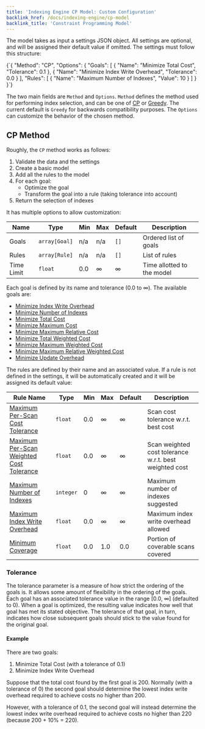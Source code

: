 ```yaml
---
title: 'Indexing Engine CP Model: Custom Configuration'
backlink_href: /docs/indexing-engine/cp-model
backlink_title: 'Constraint Programming Model'
---
```


The model takes as input a settings JSON object. All settings are optional, and will be assigned their default value if omitted. The settings must follow this structure:

<CodeBlock language="json">
{`{
  "Method": "CP",
  "Options": {
    "Goals": [
      {
        "Name": "Minimize Total Cost",
        "Tolerance": 0.1
      },
      {
        "Name": "Minimize Index Write Overhead",
        "Tolerance": 0.0
      }
    ],
    "Rules": [
      {
        "Name": "Maximum Number of Indexes",
        "Value": 10
      }
    ]
  }
}`}
</CodeBlock>

The two main fields are `Method` and `Options`. `Method` defines the method used for performing index selection, and can be one of [CP](#cp-method) or [Greedy](#greedy-method). The current default is `Greedy` for backwards compatibility purposes. The `Options` can customize the behavior of the chosen method.

## CP Method

Roughly, the `CP` method works as follows:

1. Validate the data and the settings
2. Create a basic model
3. Add all the rules to the model
4. For each goal:
   - Optimize the goal
   - Transform the goal into a rule (taking tolerance into account)
5. Return the selection of indexes

It has multiple options to allow customization:

| Name       | Type          | Min | Max | Default | Description                             |
|------------|---------------|-----|-----|---------|-----------------------------------------|
| Goals      | `array[Goal]` | n/a | n/a | `[]`    | Ordered list of goals                   |
| Rules      | `array[Rule]` | n/a | n/a | `[]`    | List of rules                            |
| Time Limit | `float`       | 0.0 | ∞   | ∞       | Time allotted to the model              |

Each goal is defined by its name and tolerance (0.0 to ∞). The available goals are:

* [Minimize Index Write Overhead](goals#minimize-index-write-overhead)
* [Minimize Number of Indexes](goals#minimize-number-of-indexes)
* [Minimize Total Cost](goals#minimize-total-cost)
* [Minimize Maximum Cost](goals#minimize-maximum-cost)
* [Minimize Maximum Relative Cost](goals#minimize-maximum-relative-cost)
* [Minimize Total Weighted Cost](goals#minimize-total-weighted-cost)
* [Minimize Maximum Weighted Cost](goals#minimize-maximum-weighted-cost)
* [Minimize Maximum Relative Weighted Cost](goals#minimize-maximum-relative-weighted-cost)
* [Minimize Update Overhead](goals#minimize-update-overhead)

The rules are defined by their name and an associated value. If a rule is not defined in the settings, it will be automatically created and it will be assigned its default value:

| Rule Name                                                                    | Type      | Min | Max | Default | Description                              |
|------------------------------------------------------------------------------|-----------|-----|-----|---------|------------------------------------------|
| [Maximum Per-Scan Cost Tolerance](rules#maximum-per-scan-cost-tolerance)     | `float`   | 0.0 | ∞   | ∞       | Scan cost tolerance w.r.t. best cost     |
| [Maximum Per-Scan Weighted Cost Tolerance](rules#maximum-per-scan-weighted-cost-tolerance) | `float`   | 0.0 | ∞   | ∞       | Scan weighted cost tolerance w.r.t. best weighted cost |
| [Maximum Number of Indexes](rules#maximum-number-of-indexes)                 | `integer` | 0   | ∞   | ∞       | Maximum number of indexes suggested      |
| [Maximum Index Write Overhead](rules#maximum-index-write-overhead)           | `float`   | 0.0 | ∞   | ∞       | Maximum index write overhead allowed     |
| [Minimum Coverage](rules#minimum-coverage)                                   | `float`   | 0.0 | 1.0 | 0.0     | Portion of coverable scans covered       |


### Tolerance

The tolerance parameter is a measure of how strict the ordering of the goals is. It allows some amount of flexibility in the ordering of the goals. Each goal has an associated tolerance value in the range [0.0, ∞] (defaulted to 0). When a goal is optimized, the resulting value indicates how well that goal has met its stated objective. The tolerance of that goal, in turn, indicates how close subsequent goals should stick to the value found for the original goal.

#### Example

There are two goals:

1. Minimize Total Cost (with a tolerance of 0.1)
2. Minimize Index Write Overhead

Suppose that the total cost found by the first goal is 200. Normally (with a tolerance of 0) the second goal should determine the lowest index write overhead required to achieve costs no higher than 200.

However, with a tolerance of 0.1, the second goal will instead determine the lowest index write overhead required to achieve costs no higher than 220 (because 200 + 10% = 220).
